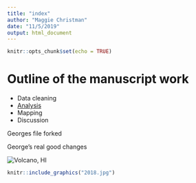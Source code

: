 ```yaml
---
title: "index"
author: "Maggie Christman"
date: "11/5/2019"
output: html_document
---
```


```r
knitr::opts_chunk$set(echo = TRUE)
```

# Outline of the manuscript work

- Data cleaning
- [Analysis](tweedie-practice.html)
- Mapping
- Discussion

Georges file forked

George's real good changes

<img src = "2018.jpg" title = "Volcano, HI"/>

```r
knitr::include_graphics("2018.jpg")
```
